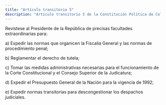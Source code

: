 ```yaml
---
title: "Artículo transitorio 5"
description: "Artículo transitorio 5 de la Constitución Política de Colombia"
---
```


Revístese al Presidente de la República de precisas facultades extraordinarias para:

a) Expedir las normas que organicen la Fiscalía General y las normas de procedimiento penal;

b) Reglamentar el derecho de tutela;

c) Tomar las medidas administrativas necesarias para el funcionamiento de la Corte Constitucional y el Consejo Superior de la Judicatura;

d) Expedir el Presupuesto General de la Nación para la vigencia de 1992;

e) Expedir normas transitorias para descongestionar los despachos judiciales.
